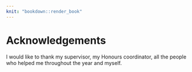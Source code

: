 ```yaml
---
knit: "bookdown::render_book"
---
```


# Acknowledgements {-}

I would like to thank my supervisor, my Honours coordinator, all the people who helped me throughout the year and myself.
